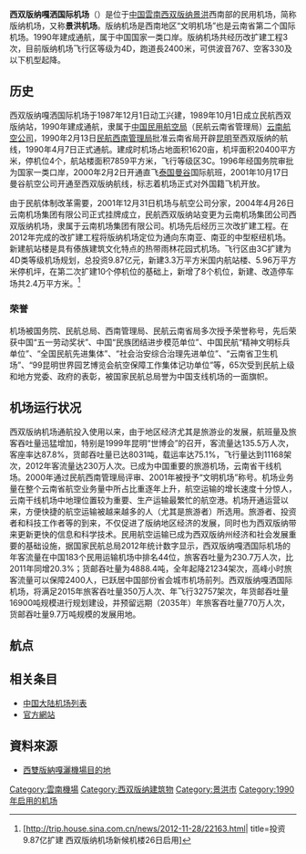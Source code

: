 {{non-free|time=2018-05-15T19:24:30+00:00}}
{{Infobox Airport |
 airport_name = 西双版纳嘎洒国际机场<br>{{lang|en|Xishuangbanna Airport}} |
 photo = Jinghong airport.jpg|
 type = 商用国际 |
 opened = 1990年4月7日 |
 run by = 云南机场集团公司 |
 city = [[云南省|云南]][[景洪市|景洪]] |
 distance_to_city = 约5.6公里 |
 elevation = 553米 |
 IATA = JHG |
 ICAO = ZPJH |
 coordinates={{coord|21|58|21.74|N|100|45|54.93|E|type:airport}}|
 runway1_heading = 16/34 |
 runway1_feet = 7,218 |
 runway1_meter = 2,200 |
 runway1_surface = 混凝土 |
}}
{{Infobox border port
|name                      = 西双版纳空运口岸
|photo                     = 
|country                   = {{PRC}}
|location                  = [[云南省|云南省]][[西双版纳傣族自治州|西双版纳州]][[景洪市|景洪市]][[嘎洒镇|嘎洒镇]]
|type                      = 国家一类航空口岸
|border_guard              = 云南公安边防总队<br>西双版纳边防支队西双版纳机场边防检查站
|customs                   = [[昆明海关|西双版纳海关]]
|corresponding_port        = 
|opened                    = 1995年12月3日<ref name="口岸年鉴2016">{{cite book |author1=国家口岸管理办公室 |author2=中国口岸协会 |title=《中国口岸年鉴2016》 |location=[[北京市|北京]] |publisher=[[中国海关出版社|中国海关出版社]] |date=2016.12 |isbn=978-7-5175-0180-0}}</ref>{{rp|597}}
|stat_import-export_value  = <!--进出口总值-->
|stat_passenger            = 0.88万人次<ref name="口岸年鉴2017">{{cite book |author1=国家口岸管理办公室 |author2=中国口岸协会 |title=《中国口岸年鉴2017》 |location=[[北京市|北京]] |publisher=[[中国海关出版社|中国海关出版社]] |date=2017.12 |isbn=978-7-5175-0240-1}}</ref>{{rp|616}}
|stat_cargo                = 0.00万吨<ref name="口岸年鉴2017"/>{{rp|616}}
|stat_year                 = 2016
}}

'''西双版纳嘎洒国际机场'''（{{airport codes|JHG|ZPJH}}）是位于[[中国|中国]][[云南省|雲南]][[西双版纳傣族自治州|西双版纳]][[景洪|景洪]]西南部的民用机场，简称版纳机场，又称'''景洪机场'''。版纳机场是西南地区“文明机场”也是云南省第二个国际机场。1990年建成通航，属于中国国家一类口岸。版纳机场共经历改扩建工程3次，目前版纳机场飞行区等级为4D，跑道長2400米，可供波音767、空客330及以下机型起降。

==历史==
西双版纳嘎洒国际机场于1987年12月1日动工兴建，1989年10月1日成立民航西双版纳站，1990年建成通航，隶属于[[中国民用航空局|中国民用航空局]]（民航云南省管理局）[[云南航空公司|云南航空公司]]，1990年2月13日[[民航西南管理局|民航西南管理局]]批准云南省局开辟[[昆明|昆明]]至西双版纳的航线，1990年4月7日正式通航。建成时机场占地面积1620亩，机坪面积20400平方米，停机位4个，航站楼面积7859平方米，飞行等级区3C。1996年经国务院审批为国家一类口岸，2000年2月2日开通直飞[[泰国|泰国]][[曼谷|曼谷]]国际航班，2001年10月17日曼谷航空公司开通至西双版纳航线，标志着机场正式对外国籍飞机开放。

由于民航体制改革需要，2001年12月31日机场与航空公司分家，2004年4月26日云南机场集团有限公司正式挂牌成立，民航西双版纳站变更为云南机场集团公司西双版纳机场，隶属于云南机场集团有限公司。机场先后经历三次改扩建工程。在2012年完成的改扩建工程将版纳机场定位为通向东南亚、南亚的中型枢纽机场。新建航站楼是具有傣族建筑文化特点的热带雨林花园式机场。飞行区由3C扩建为4D类等级机场规划，总投资9.87亿元，新建3.3万平方米国内航站楼、5.96万平方米停机坪，在第二次扩建10个停机位的基础上，新增了8个机位，新建、改造停车场共2.4万平方米。<ref>[http://trip.house.sina.com.cn/news/2012-11-28/22163.html| title=投资9.87亿扩建 西双版纳机场新候机楼26日启用]{{Dead link|date=2018年6月 |bot=InternetArchiveBot |fix-attempted=no }}</ref>

===荣誉===
机场被国务院、民航总局、西南管理局、民航云南省局多次授予荣誉称号，先后荣获中国“五一劳动奖状”、中国“民族团结进步模范单位”、中国民航“精神文明标兵单位”、“全国民航先进集体”、“社会治安综合治理先进单位”、“云南省卫生机场”、“99昆明世界园艺博览会航空保障工作集体记功单位”等，65次受到民航上级和地方党委、政府的表彰，被国家民航总局誉为中国支线机场的一面旗帜。

==机场运行状况==
西双版纳机场通航投入使用以来，由于地区经济尤其是旅游业的发展，航班量及旅客吞吐量迅猛增加，特别是1999年昆明“世博会”的召开，客流量达135.5万人次，客座率达87.8%，货邮吞吐量已达8031吨，载运率达75.1%，飞行量达到11168架次，2012年客流量达230万人次。已成为中国重要的旅游机场，云南省干线机场。2000年通过民航西南管理局评审、2001年被授予“文明机场”称号。机场业务量在整个云南省航空业务量中所占比重逐年上升，航空运输的增长速度十分惊人，云南干线机场中地理位置较为重要、生产运输最繁忙的航空港。机场开通运营以来，方便快捷的航空运输被越来越多的人（尤其是旅游者）所选用。旅游者、投资者和科技工作者等的到来，不仅促进了版纳地区经济的发展，同时也为西双版纳带来更新更快的信息和科学技术。民用航空运输已成为西双版纳州经济和社会发展重要的基础设施，据国家民航总局2012年统计数字显示，西双版纳嘎洒国际机场的年客流量在中国183个民用运输机场中排名44位，旅客吞吐量为230.7万人次，比2011年同增20.3%；货邮吞吐量为4888.4吨，全年起降21234架次，高峰小时旅客流量可以保障2400人，已跃居中国部份省会城市机场前列。西双版纳嘎洒国际机场，将满足2015年旅客吞吐量350万人次、年飞行32757架次，年货邮吞吐量16900吨规模进行规划建设，并预留远期（2035年）年旅客吞吐量770万人次，货邮吞吐量9.7万吨规模的发展用地。

==航点==

{{Airport-dest-list
| {{flagicon|PRC}} [[中国国际航空|中国国际航空]]|[[成都天府国际机场|成都/天府]]、[[重庆江北国际机场|重庆]]
| {{flagicon|PRC}} [[长龙航空|长龙航空]]| [[杭州萧山国际机场|杭州]]（經停[[毕节飞雄机场|毕节]]，[[遵義新舟機場|遵义/新舟]]）、[[温州龙湾国际机场|温州]]（經停[[桂林两江国际机场|桂林]]，[[遵義新舟機場|遵义/新舟]]）

| {{flagicon|PRC}} [[四川航空|四川航空]]| [[成都双流国际机场|成都/双流]]、[[成都天府国际机场|成都/天府]]、[[昆明长水国际机场|昆明]]、[[北京首都国际机场|北京/首都]]（經停[[重庆江北国际机场|重庆]]）、[[杭州萧山国际机场|杭州]]（經停[[贵阳龙洞堡国际机场|贵阳]]）、[[哈尔滨太平国际机场|哈尔滨]]（經停[[郑州新郑国际机场|郑州]]）、[[扬州泰州国际机场|扬州]]（經停[[重庆江北国际机场|重庆]]）、[[西安咸阳国际机场|西安]]（經停[[泸州云龙机场|泸州]]）、[[南京禄口国际机场|南京]]（经停[[绵阳南郊机场|绵阳]]）

| {{flagicon|PRC}} [[成都航空|成都航空]]| [[昆明长水国际机场|昆明]]、[[长沙黄花国际机场|长沙]]、[[贵阳龙洞堡国际机场|贵阳]]
| {{flagicon|PRC}} [[中国南方航空|中国南方航空]]| [[广州白云国际机场|广州]]、[[重庆江北国际机场|重庆]]、[[武汉天河国际机场|武汉]]、[[兰州中川国际机场|兰州]]、[[武汉天河国际机场|武汉]]（经停[[贵阳龙洞堡国际机场|贵阳]]）、[[郑州新郑国际机场|郑州]]（經停[[昆明长水国际机场|昆明]]）、[[深圳宝安国际机场|深圳]]（經停[[南宁吴圩国际机场|南宁]]）
| {{flagicon|PRC}} [[重庆航空|重庆航空]]| [[重庆江北国际机场|重庆]]
| {{flagicon|PRC}} [[祥鹏航空|祥鹏航空]]| [[成都天府国际机场|成都/天府]]、[[大理荒草坝机场|大理]]、[[丽江三义机场|丽江]]、[[昆明长水国际机场|昆明]]、[[西安咸阳国际机场|西安]]、[[济南遥墙国际机场|济南]]、[[宁蒗泸沽湖机场|宁蒗]]、[[北京首都国际机场|北京/首都]]（經停[[德宏芒市机场|芒市]]/[[腾冲驼峰机场|腾冲]]）、[[郑州新郑国际机场|郑州]]（經停[[兴义万峰林机场|兴义]]）、[[绵阳南郊机场|绵阳]]（經停[[大理荒草坝机场|大理]]）
| {{flagicon|PRC}} [[首都航空|首都航空]]| [[杭州萧山国际机场|杭州]]、[[昆明长水国际机场|昆明]]、[[北京大興国际机场|北京/大興]]（經停[[丽江三义机场|丽江]]）
| {{flagicon|PRC}} [[瑞丽航空|瑞丽航空]]| [[昆明长水国际机场|昆明]]、[[太原武宿国际机场|太原]]、[[兰州中川国际机场|兰州]]（經停[[丽江三义机场|丽江]]）

| {{flagicon|PRC}} [[春秋航空|春秋航空]]| [[上海浦东国际机场|上海/浦东]]（經停[[长沙黄花国际机场|长沙]]）
| {{flagicon|PRC}} [[昆明航空|昆明航空]]| [[成都天府国际机场|成都/天府]]、[[昆明长水国际机场|昆明]]、[[武汉天河国际机场|武汉]]、[[长沙黄花国际机场|长沙]]、[[深圳宝安国际机场|深圳]]、[[广州白云国际机场|广州]]（經停[[昆明长水国际机场|昆明]]）、[[长沙黄花国际机场|长沙]]（經停[[遵义茅台机场|遵义/茅台]]）

| {{flagicon|PRC}} [[中国东方航空|中国东方航空]]| [[北京大興国际机场|北京/大興]]、[[上海浦东国际机场|上海/浦东]]、[[昆明长水国际机场|昆明]]、[[临沧博尚机场|临沧]]、[[保山云瑞机场|保山]]、[[泸州云龙机场|泸州]]、[[上海浦东国际机场|上海/浦东]]（經停[[南昌昌北国际机场|南昌]]）、[[杭州萧山国际机场|杭州]]/[[太原武宿国际机场|太原]]/[[兰州中川国际机场|兰州]]/[[西安咸阳国际机场|西安]]/[[广州白云国际机场|广州]]/[[天津滨海国际机场|天津]]（經停[[昆明长水国际机场|昆明]]）

| {{flagicon|PRC}} [[上海航空|上海航空]]| [[上海虹桥国际机场|上海/虹桥]]（經停[[昆明长水国际机场|昆明]]）

| {{flagicon|PRC}} [[九元航空|九元航空]]| [[广州白云国际机场|广州]]、[[福州长乐国际机场|福州]]（經停[[南宁吴圩国际机场|南宁]]）、[[太原武宿国际机场|太原]]（經停[[衡阳南岳机场|衡阳]]）
| {{flagicon|PRC}} [[奥凯航空|奥凯航空]]| [[天津滨海国际机场|天津]]（經停[[长沙黄花国际机场|长沙]]）
| {{flagicon|PRC}} [[中国西部航空|中国西部航空]]| [[郑州新郑国际机场|郑州]]、[[重庆江北国际机场|重庆]]（經停[[昆明长水国际机场|昆明]]）
| {{flagicon|PRC}} [[华夏航空|华夏航空]]| [[昆明长水国际机场|昆明]]、[[贵阳龙洞堡国际机场|贵阳]]、[[澜沧景迈机场|澜沧]]、[[天津滨海国际机场|天津]]（經停[[西昌青山机场|西昌]]）、[[保山云瑞机场|保山]]（經停[[澜沧景迈机场|澜沧]]）、[[德宏芒市机场|芒市]]（經停[[澜沧景迈机场|澜沧]]）
| {{flagicon|PRC}} [[西藏航空|西藏航空]]| [[成都双流国际机场|成都/双流]]、[[拉萨贡嘎国际机场|拉萨]]（經停[[迪庆香格里拉机场|香格里拉]]）
| {{flagicon|PRC}} [[青岛航空|青岛航空]]| [[兰州中川国际机场|兰州]]（經停[[宜賓五糧液機場|宜賓]]）、[[青岛胶东国际机场|青岛]]（經停[[宜賓五糧液機場|宜賓]]）
| {{flagicon|PRC}} [[桂林航空|桂林航空]]| [[郑州新郑国际机场|郑州]]、[[徐州观音国际机场|徐州]]（經停[[南昌昌北国际机场|南昌]]）
| {{Flagicon|PRC}} [[吉祥航空|吉祥航空]]| [[上海浦东国际机场|上海/浦东]]（經停[[武汉天河国际机场|武汉]]）
}}

== 相关条目 ==
* [[中国大陆机场列表|中国大陆机场列表]]
* [https://web.archive.org/web/20081005232601/http://www.xsbnairport.com/ 官方網站]

== 資料來源 ==
* [http://www.farecompare.com/flights/Jinghong-JHG/city.html 西雙版納嘎灑機場目的地]
{{reflist}}
{{雲南機場}}
{{中国大陆国际机场}}
{{中华人民共和国国境口岸|航空}}
{{Yunnan topics}}
{{云南口岸}}

[[Category:雲南機場|Category:雲南機場]]
[[Category:西双版纳建筑物|Category:西双版纳建筑物]]
[[Category:景洪市|Category:景洪市]]
[[Category:1990年启用的机场|Category:1990年启用的机场]]